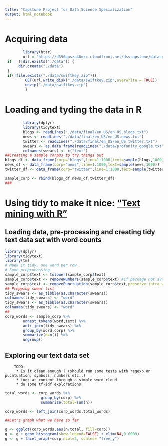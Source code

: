 ```yaml
---
title: "Capstone Project for Data Science Specialization"
output: html_notebook
---
```


# Acquiring data

```r
        library(httr)
        url = "https://d396qusza40orc.cloudfront.net/dsscapstone/dataset/Coursera-SwiftKey.zip"
 if   (!dir.exists("./data")) {
      dir.create("./data")   
 }
 if(!file.exists("./data/swiftkey.zip")){
         GET(url,write_disk("./data/swiftkey.zip",overwrite = TRUE))
         unzip("./data/swiftkey.zip")
         }       
```
# Loading and tyding the data in R

```r
        library(dplyr)
        library(tidytext)
        blogs <- readLines("./data/final/en_US/en_US.blogs.txt")
        news <- readLines("./data/final/en_US/en_US.news.txt")
        twitter <- readLines("./data/final/en_US/en_US.twitter.txt")
        swears <- as.data.frame(readLines("./data/profanity_google.txt"))
        colnames(swears) <- c("text")
##Creating a sample corpus to try things out
blogs_df <- data_frame(corp="blogs",line=1:1000,text=sample(blogs,1000))
news_df <- data_frame(corp="news",line=1:1000,text=sample(news,1000))
twitter_df <- data_frame(corp="twitter",line=1:1000,text=sample(twitter,1000))

sample_corp <- rbind(blogs_df,news_df,twitter_df)
###

```
# Using tidy to make it nice: ["Text mining with R"](http://tidytextmining.com)
## Loading data, pre-processing and creating tidy text data set with word counts
```r
library(dplyr)
library(tidytext)
library(tm)
# Maek it tidy, one word per row
# Some preprocessing
sample_corp$text <- tolower(sample_corp$text)
sample_corp$text <- removeNumbers(sample_corp$text) #if package not available, could use a regexp
sample_corp$text <- removePunctuation(sample_corp$text,preserve_intra_word_dashes = TRUE)
## Prepping swear list
tidy_swears <- as_tibble(as.character(swears))
colnames(tidy_swears) <- "word"
tidy_swears <- as_tibble(as.character(swears))
colnames(tidy_swears) <- "word"
##
corp_words <- sample_corp %>%
        unnest_tokens(word,text) %>%
        anti_join(tidy_swears) %>%
        group_by(word,corp) %>%
        summarize(n=n()) %>%
        ungroup()
```
## Exploring our text data set
        TODO:  
         * Is it clean enough ? (should run some tests with regexp on pucntuation, symbols, numbers etc..)
         * Look at content through a simple word cloud
         * do some tf-idf explorations
```r
total_words <- corp_words %>%
                group_by(corp) %>%
                summarize(total=sum(n))

corp_words <- left_join(corp_words,total_words)

##Let's graph what we have so far

g <- ggplot(corp_words,aes(n/total, fill=corp))
g <- g + geom_histogram(show.legend=FALSE) + xlim(NA,0.0009)
g <- g + facet_wrap(~corp,ncol=2, scales= "free_y")

```

